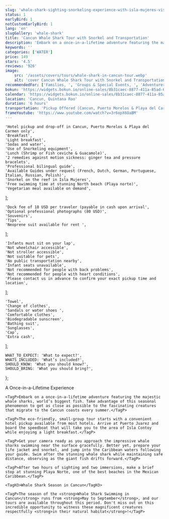 ```yaml
---
slug: 'whale-shark-sighting-snorkeling-experience-with-isla-mujeres-visit/en'
status: 1
earlyBird: 1
notCustomEarlyBird: 1
lang: 'en'
slugGallery: 'whale-shark'
title: 'Cancun Whale Shark Tour with Snorkel and Transportation'
description: 'Embark on a once-in-a-lifetime adventure featuring the majestic whale sharks, world’s biggest fish. Take advantage of this seasonal phenomenon to get as close as possible to the fascinating creatures that migrate to the Cancun coasts every summer.'
keywords: ''
categories: ['WATER']
price: 149
stars: '4.5'
reviews: '926'
image:
    src: '/assets/covers/tours/whale-shark-in-cancun-tour.webp'
    alt: 'cover Cancun Whale Shark Tour with Snorkel and Transportation'
recommendedFor: ['Families, ', 'Groups & Special Events, ', 'Adventurers']
bokun: 'https://widgets.bokun.io/online-sales/8b31caec-8877-411a-85ad-682828170619/experience/764355?partialView=1'
calendar: 'https://widgets.bokun.io/online-sales/8b31caec-8877-411a-85ad-682828170619/experience-calendar/764355'
location: 'Cancun, Quintana Roo'
duration: '6 hours'
transportation: 'Pickup Offered (Cancun, Puerto Morelos & Playa del Carmen)'
frameYoutube: 'https://www.youtube.com/watch?v=3r6opX6OaBM'
---
```



    'Hotel pickup and drop-off in Cancun, Puerto Morelos & Playa del Carmen only',
    'Breakfast',
    'Light breakfast',
    'Sodas and water',
    'Use of Snorkeling equipment',
    'Lunch (Shrimp or Fish ceviche & Guacamole)',
    '2 remedies against motion sickness: ginger tea and pressure bracelets',
    'Professional bilingual guide',
    'Available Guides under request (French, Dutch, German, Portuguese, Italian, Russian, Polish)',
    'Snorkel on the reef in Isla Mujeres',
    'Free swimming time at stunning North beach (Playa norte)',
    'Vegetarian meal available on demand',
];

    'Dock fee of 18 USD per traveler (payable in cash upon arrival',
    'Optional professional photographs (80 USD)',
    'Souvenirs',
    'Tips',
    'Neoprene suit available for rent ',
];

    'Infants must sit on your lap',
    'Not wheelchair accessible',
    'Not stroller accessible',
    'Not suitable for pets',
    'No public transportation nearby',
    'Infant seats unavailable',
    'Not recommended for people with back problems',
    'Not recommended for people with heart conditions',
    'Please contact us in advance to confirm your exact pickup time and location',
];

    'Towel',
    'Change of clothes',
    'Sandals or water shoes ',
    'Comfortable clothes',
    'Biodegradable sunscreen',
    'Bathing suit',
    'Sunglasses',
    'Cap',
    'Extra cash',
];

    WHAT_TO_EXPECT: 'What to expect?',
    WHATS_INCLUDED: 'What’s included?',
    SHOULD_KNOW: 'What you should know?',
    SHOULD_BRING: 'What you should bring?',
};

<Accordion client:visible title={titles.WHAT_TO_EXPECT} idHash="whatToExpect">
    <TagH2>A Once-in-a-Lifetime Experience</TagH2>

    <TagP>Embark on a once-in-a-lifetime adventure featuring the majestic whale sharks, world’s biggest fish. Take advantage of this seasonal phenomenon to get as close as possible to the fascinating creatures that migrate to the Cancun coasts every summer.</TagP>

    <TagP>The eco-friendly, small-group tour starts with a convenient hotel pickup available from most hotels. Arrive at Puerto Juarez and board the speedboat that will take you to the area of Isla Contoy while enjoying a light breakfast.</TagP>

    <TagP>Get your camera ready as you approach the impressive whale sharks swimming near the surface gracefully. Better yet, prepare your life jacket and snorkel, and jump into the Caribbean waters following your guide. Swim after the stunning whale shark while maintaining safe distance, observing as the giant fish drifts forward.</TagP>

    <TagP>After two hours of sighting and two immersions, make a brief stop at stunning Playa Norte, one of the best beaches in the Mexican Caribbean.</TagP>

    <TagH3>Whale Shark Season in Cancun</TagH3>

    <TagP>The season of the <strong>Whale Shark Swimming in Cancun</strong> runs from <strong>May to September</strong>, and our tours are available throughout this period. Don't miss out on this incredible opportunity to witness these magnificent creatures respectfully <strong>in their natural habitat</strong>!</TagP>
</Accordion>

<Accordion client:visible title={titles.WHATS_INCLUDED} idHash="whatsIncluded">
    <Inclusions includes={includes} notIncludes={notIncludes} />
</Accordion>

<Accordion client:visible title={titles.SHOULD_KNOW} idHash="whatYouShouldKnow">
    <ShouldKnow shouldKnow={shouldKnow} />
</Accordion>

<Accordion client:visible title={titles.SHOULD_BRING} idHash="whatYouShouldBring">
    <ShouldBring shouldBring={shouldBring} />
</Accordion>